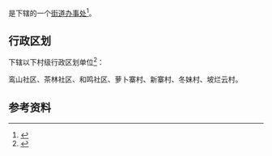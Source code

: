 {{中国乡级行政区|52/23/25/005/000}}

'''{{PAGENAMEBASE}}'''是{{PRC admin/fullname|52/23/25/005/000|3}}下辖的一个[[街道办事处|街道办事处]]<ref>{{PRC admin/ref sgc|{{PRC admin/parent|52/23/25/005/000}}}}</ref>。

== 行政区划 ==
{{PAGENAMEBASE}}下辖以下村级行政区划单位<ref>{{PRC admin/ref sgc|52/23/25/005/000}}</ref>：

鸾山社区、茶林社区、和鸣社区、萝卜寨村、新寨村、冬妹村、坡烂云村。

== 参考资料 ==
{{reflist}}

{{贵州行政区划小作品}}
{{PRC admin/navcat|52/23/25/005/000}}